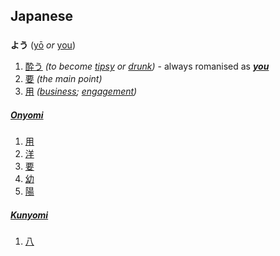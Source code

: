 == Japanese ==
=== {{Furigana}} ===
'''よう''' ([[yō]] ''or'' [[you]])

# [[酔う]] ''(to become [[tipsy]] or [[drunk]])'' - always romanised as '''''[[you]]'''''
# [[要]] ''(the main point)''
# [[用]] ''([[business]]; [[engagement]])''

==== {{Kanji readings}} ====
===== [[Onyomi]] =====

# [[用]]
# [[洋]]
# [[要]]
# [[幼]]
# [[陽]]

===== [[Kunyomi]] =====

# [[八]]